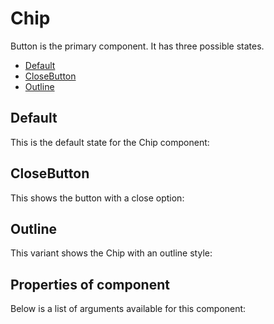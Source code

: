 
<Meta of={ChipStories} />

# Chip

Button is the primary component. It has three possible states.

- [Default](#default)
- [CloseButton](#closebutton)
- [Outline](#outline)

## Default

This is the default state for the Chip component:

<Canvas of={ChipStories.Default} />

## CloseButton

This shows the button with a close option:

<Canvas of={ChipStories.CloseButton} />

## Outline

This variant shows the Chip with an outline style:

<Canvas of={ChipStories.Outline} />

## Properties of component

Below is a list of arguments available for this component:

<ArgTypes of={ChipStories} />
